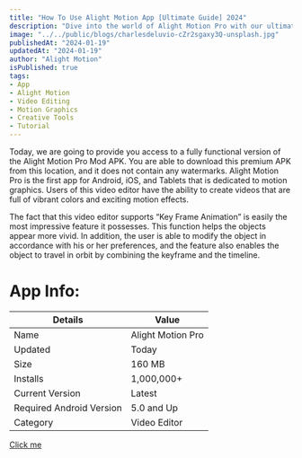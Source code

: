 ```yaml
---
title: "How To Use Alight Motion App [Ultimate Guide] 2024"
description: "Dive into the world of Alight Motion Pro with our ultimate guide. Learn to create vibrant, captivating videos on Android, iOS, and Tablets. Master the Key Frame Animation feature for seamless motion effects. Explore features, FAQs, and become a pro in just a few steps. Elevate your video editing game with Alight Motion in 2024!"
image: "../../public/blogs/charlesdeluvio-cZr2sgaxy3Q-unsplash.jpg"
publishedAt: "2024-01-19"
updatedAt: "2024-01-19"
author: "Alight Motion"
isPublished: true
tags:
- App
- Alight Motion
- Video Editing
- Motion Graphics
- Creative Tools
- Tutorial
---
```


Today, we are going to provide you access to a fully functional version of the Alight Motion Pro Mod APK. You are able to download this premium APK from this location, and it does not contain any watermarks. Alight Motion Pro is the first app for Android, iOS, and Tablets that is dedicated to motion graphics. Users of this video editor have the ability to create videos that are full of vibrant colors and exciting motion effects.

The fact that this video editor supports “Key Frame Animation” is easily the most impressive feature it possesses. This function helps the objects appear more vivid. In addition, the user is able to modify the object in accordance with his or her preferences, and the feature also enables the object to travel in orbit by combining the keyframe and the timeline.

# App Info:
| Details                     | Value              |
|-----------------------------|--------------------|
| Name                        | Alight Motion Pro  |
| Updated                     | Today              |
| Size                        | 160 MB             |
| Installs                    | 1,000,000+         |
| Current Version             | Latest             |
| Required Android Version    | 5.0 and Up         |
| Category                    | Video Editor       |

<a href="/#download" role="button">Click me</a>